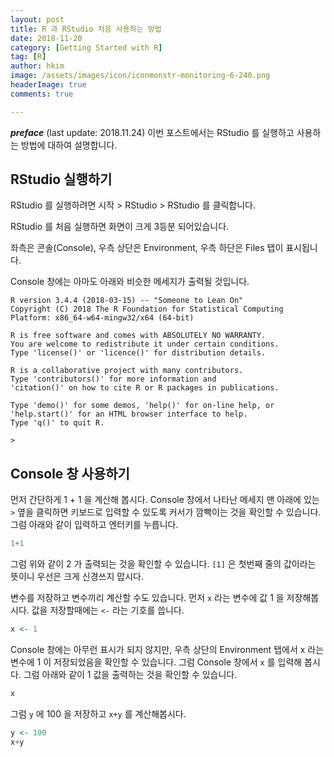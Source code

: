 ```yaml
---
layout: post  
title: R 과 RStudio 처음 사용하는 방법  
date: 2018-11-20  
category: [Getting Started with R]  
tag: [R]  
author: hkim  
image: /assets/images/icon/iconmonstr-monitoring-6-240.png
headerImage: true
comments: true

---
```


***preface*** (last update: 2018.11.24) 이번 포스트에서는 RStudio 를 실행하고 사용하는 방법에 대하여 설명합니다.


## RStudio 실행하기

RStudio 를 실행하려면 시작 > RStudio > RStudio 를 클릭합니다.

RStudio 를 처음 실행하면 화면이 크게 3등분 되어있습니다.

좌측은 콘솔(Console), 우측 상단은 Environment, 우측 하단은 Files 탭이 표시됩니다. 

Console 창에는 아마도 아래와 비슷한 메세지가 출력될 것입니다.

```
R version 3.4.4 (2018-03-15) -- "Someone to Lean On"
Copyright (C) 2018 The R Foundation for Statistical Computing
Platform: x86_64-w64-mingw32/x64 (64-bit)

R is free software and comes with ABSOLUTELY NO WARRANTY.
You are welcome to redistribute it under certain conditions.
Type 'license()' or 'licence()' for distribution details.

R is a collaborative project with many contributors.
Type 'contributors()' for more information and
'citation()' on how to cite R or R packages in publications.

Type 'demo()' for some demos, 'help()' for on-line help, or
'help.start()' for an HTML browser interface to help.
Type 'q()' to quit R.

> 
```

## Console 창 사용하기

먼저 간단하게 1 + 1 을 계산해 봅시다. Console 창에서 나타난 메세지 맨 아래에 있는 `>` 옆을 클릭하면 키보드로 입력할 수 있도록 커서가 깜빡이는 것을 확인할 수 있습니다. 그럼 아래와 같이 입력하고 엔터키를 누릅니다.

```r
1+1
```

그럼 위와 같이 2 가 출력되는 것을 확인할 수 있습니다. `[1]` 은 첫번째 줄의 값이라는 뜻이니 우선은 크게 신경쓰지 맙시다.

변수를 저장하고 변수끼리 계산할 수도 있습니다. 먼저 `x` 라는 변수에 값 1 을 저장해봅시다. 값을 저장할때에는 `<-` 라는 기호를 씁니다.

```r
x <- 1
```

Console 창에는 아무런 표시가 되지 않지만, 우측 상단의 Environment 탭에서 x 라는 변수에 1 이 저장되었음을 확인할 수 있습니다. 그럼 Console 창에서 `x` 를 입력해 봅시다. 그럼 아래와 같이 1 값을 출력하는 것을 확인할 수 있습니다.

```r
x
```

그럼 `y` 에 100 을 저장하고 `x+y` 를 계산해봅시다.

```r
y <- 100
x+y
```







